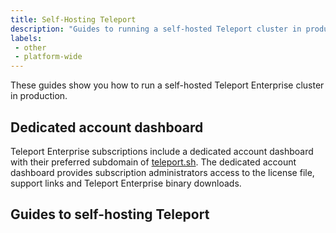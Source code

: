 ```yaml
---
title: Self-Hosting Teleport
description: "Guides to running a self-hosted Teleport cluster in production."
labels:
 - other
 - platform-wide
---
```


These guides show you how to run a self-hosted Teleport Enterprise cluster in
production.

## Dedicated account dashboard

Teleport Enterprise subscriptions include a dedicated account dashboard with their preferred
subdomain of [teleport.sh](https://teleport.sh). The dedicated account dashboard provides
subscription administrators access to the license file, support links and Teleport Enterprise binary downloads.

## Guides to self-hosting Teleport 

<DocCardList />
